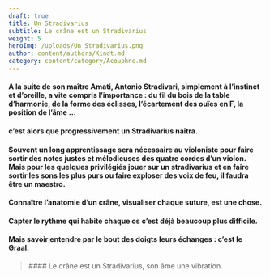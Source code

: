 ```yaml
---
draft: true
title: Un Stradivarius
subtitle: Le crâne est un Stradivarius
weight: 5
heroImg: /uploads/Un Stradivarius.png
author: content/authors/Kindt.md
category: content/category/Acouphne.md
---
```


#### A la suite de son maître Amati, Antonio Stradivari, simplement à l’instinct et d’oreille,&#xA;a vite compris l’importance : du fil du bois de la table d’harmonie, de la&#xA;forme des éclisses, l’écartement des ouïes en F, la position de l’âme …

#### c’est alors&#xA;que progressivement un Stradivarius naîtra.

<Space height={20} />

#### Souvent un long apprentissage sera nécessaire au violoniste pour faire sortir des notes justes&#xA;et mélodieuses des quatre cordes d’un violon. Mais pour les quelques privilégiés&#xA;jouer sur un stradivarius et en faire sortir les sons les plus purs ou faire exploser&#xA;des voix de feu, il faudra être un maestro.

<Space height={20} />

#### Connaître l’anatomie d’un crâne, visualiser chaque suture, est une chose.

#### Capter le rythme qui habite chaque os c’est déjà beaucoup plus difficile.

#### Mais savoir entendre par le bout des doigts leurs échanges : c’est le Graal.

<Space height={29} />

<BlockQuote>
  #### Le crâne est un Stradivarius, son âme une vibration.
</BlockQuote>

####

